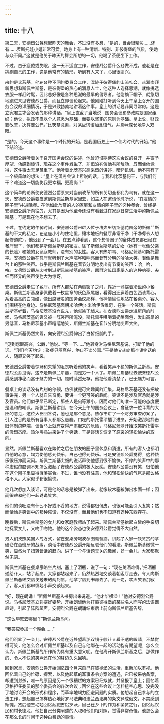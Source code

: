 ```yaml
---
---
---
```

title: 十八
---



第二天，安德烈公爵想起昨天的舞会，不过没有多想，“是的，舞会很精彩……还有……罗斯托娃小姐非常可爱。她身上有一种清新、特别、非彼得堡的气质，使她与众不同。”这就是他关于昨天的舞会所想的一切，他喝了茶便坐下工作。

不过，由于疲倦或失眠，这一天不适宜工作，安德烈公爵什么也做不成，他老是在挑剔自己的工作，这是他常有的情形，听到有人来了，心里很高兴。

来的是比茨基，他在各种不同的委员会工作，混迹于彼得堡的上流社会，热烈崇拜新思想和斯佩兰斯基，是彼得堡的热心的消息人士，他这种人选择思潮，就像挑选衣服一样赶时髦，因此总好像是各种思潮的最早的倡导者。他刚摘下帽子，就急切地跑进来见安德烈公爵，而且立即谈论起来。他刚刚打听到今天上午皇上召开的国务会议的详细情况，于是兴致勃勃地讲着这件事。皇上的讲话是非同寻常的。这是立宪君主才会发表的那种讲话。“皇上直截了当地说，国务会议和参政院是国家组织；他说，执政不应以个人意愿为基础，而要以坚定的原则为基础。皇上说，财政要改革，决算要公开。”比茨基说道，对某些词语加重语气，并意味深长地睁大双眼。

“是的，今天这个事件是一个时代的开始，是我国历史上一个伟大时代的开始，”他下结论道。

安德烈公爵听着关于召开国务会议的讲述，他曾迫切期待这次会议的召开，并寄予厚望，他感到惊讶，现在这个事件发生了，非但没有使他有所触动，反而使他觉得，这件事太无足轻重了。他听着比茨基兴高采烈的讲述，暗怀讥讽。他不禁有了一个极简单的想法：“皇上在国务会议上所说的话，与我和比茨基何干，与我们何干？难道这一切能使我更幸福，更高尚？”

这个简单的论断使安德烈公爵原来对当前改革的所有关切全都化为乌有。就在这一天，安德烈公爵要应邀到斯佩兰斯基家里去，如主人在邀请他时所说，“在友情的圈子里”共进晚餐。在他如此欣赏的人的家庭和友情的圈子里的这种餐会，曾经是安德烈公爵所向往的，尤其是因为他至今还没有看到过在家庭日常生活中的斯佩兰斯基；可是现在他不想去了。

不过，在约定的午餐时间，安德烈公爵已进入位于塔夫里切斯基花园旁的斯佩兰斯基的不大的私宅，在这座小小的住宅里，镶木地板的餐厅非常干净（干净得令人想起修道院），他迟到了一会儿，在五点钟看到，这个友情圈子的全体成员都已经在餐厅里了，他们都是斯佩兰斯基的密友。除了斯佩兰斯基的幼女（她有一张像父亲的长脸）和她的女家庭教师，没有别的女性。客人有热尔韦、马格尼茨基和斯托雷平。安德烈公爵在前厅就听到了大声喧哗和响亮而音节分明的哈哈大笑，很像是舞台上的那种笑声。似乎是斯佩兰斯基在音节分明地发出有节奏的笑声：哈，哈，哈。安德烈公爵从未听到过斯佩兰斯基的笑声，因而这位国家要人的这种响亮、尖细而怪异的笑声使他大为惊讶。

安德烈公爵走进了客厅。所有人都站在两扇窗子之间，靠近一张摆着冷盘的小餐桌。斯佩兰斯基身穿佩戴着一枚星章的灰色燕尾服，看得出还穿着白色西装背心，系着高高的白领结，像出席著名的国务会议那样，他神情愉快地站在餐桌旁。客人们围绕在他身边。马格尼茨基面朝米哈伊尔·米哈伊洛维奇，在讲一个笑话。斯佩兰斯基听着，马格尼茨基没有说完，他就笑了起来。在安德烈公爵走进房间的时候，马格尼茨基的话又被一阵笑声所淹没。斯托雷平咀嚼着奶酪面包，发出高昂的男低音，马格尼茨基小声嘻嘻地笑，斯佩兰斯基在音节分明地尖声大笑。

斯佩兰斯基仍然笑着，向安德烈公爵伸出了白皙细腻的手。

“见到您很高兴，公爵，”他说。“等一下……”他转身对马格尼茨基说，打断了他的话。“我们今天约定：聚餐只图高兴，绝口不谈公事。”于是他又转向那个讲笑话的人，随即又笑了起来。

安德烈公爵带着惊讶和失望的沮丧听着他的笑声，看着笑声不绝的斯佩兰斯基。安德烈公爵觉得，这不是斯佩兰斯基，而是另一个人了。斯佩兰斯基过去使安德烈公爵感到神秘而富于魅力的一切，顿时荡然无存，他把他看清楚了，已无魅力可言。

餐桌上的谈话没有片刻的停顿，仿佛就是可笑趣闻的汇集。马格尼茨基还没有把故事讲完，另一个人就自告奋勇，要讲一个更可笑的趣闻。笑话不是涉及官场就是涉及官员。他们似乎早已断定，那些人是何等渺小，因而对他们的唯一可能的态度便是温和的嘲讽。斯佩兰斯基讲到，在今天上午的国务会议上，曾征求一位耳背的大臣的意见，这位大臣回答说，他也是那个意见。热尔韦讲了一个财务审查的案子，引人注目的是所有当事人都那么愚蠢。口吃的斯托雷平插了进来，开始激烈地抨击旧体制的弊端，谈话马上就有变得严肃起来的危险，马格尼茨基开始取笑斯托雷平的激烈态度。热尔韦插进来讲了个笑话，于是谈话又恢复了原来的轻松愉快的取向。

显然，斯佩兰斯基喜欢在繁忙之后在朋友的圈子里休息和消遣，所有的客人也都明白他的心意，竭力使他感到快乐，自己也得到快乐。可是安德烈公爵觉得，这种快乐很压抑而沉闷。斯佩兰斯基尖细的说话声使他感到很不愉快，不停的笑声中的那种虚假的腔调不知怎么激起了安德烈公爵的极大反感。安德烈公爵没有笑，很怕他在这个圈子里显得落落寡合。不过，谁也没有注意，他和轻松愉快的气氛是那么格格不入。大家似乎都很愉快。

他几次想加入谈话，可是他的话总是被弹了出来，就像软木塞被弹出水面一样；因而很难和他们一起说说笑笑。

他们的谈吐没有什么不好或不妥的地方，说得都很俏皮，也很可能会引人发笑；然而恰恰是笑谈中的那种诙谐，不仅没有，而且他们也不知道有这种东西存在。

晚餐后，斯佩兰斯基的女儿和女家庭教师站了起来。斯佩兰斯基抬起白皙的手亲切地抚爱女儿，又吻了吻她。他的这个姿态也使安德烈公爵觉得不大自然。

男人们按照英国人的方式，留在餐桌旁喝波尔图葡萄酒。讲起了大家一致赞赏的拿破仑在西班牙的战事，谈话中安德烈公爵开始反驳他们的看法。斯佩兰斯基微微一笑，显然为了扭转谈话的趋向，讲了一个与话题无关的趣闻，好一会儿，大家都默然无语。

斯佩兰斯基在餐桌旁略坐片刻，塞上了酒瓶，说了一句：“现在美酒难得，”把酒瓶递给仆人，站了起来。大家都站起来了，仍然热烈地交谈着朝客厅走去。有人向斯佩兰斯基递交信使送来的两封信。他拿了信到书房去了。他一走，欢声笑语沉寂了，客人们都审慎地小声交谈起来。

“好，现在朗诵！”斯佩兰斯基从书房出来说道。“他才华横溢！”他对安德烈公爵说。马格尼茨基立刻摆好姿势，开始朗诵他为打趣彼得堡的某些名人而写的法语谐趣诗，引起了阵阵掌声。安德烈公爵在朗诵结束后上前向斯佩兰斯基告辞。

“这么早您去哪里？”斯佩兰斯基问。

“我答应参加一个晚会……”

他们沉默了一会儿。安德烈公爵在近处望着那双镜子般让人看不透的眼睛，不禁觉得可笑，他怎么会对斯佩兰斯基以及自己与他绑在一起的活动抱有期望呢，怎么会认为，斯佩兰斯基的所作所为具有重大意义呢。在他离开斯佩兰斯基之后，那做作的、令人不快的笑声还在他的耳边久久回响。

回到家里，安德烈公爵开始回忆四个月来自己在彼得堡的生活，重新加以审视。他回忆着自己的忙碌、探索，以及他起草的军事条令方案的遭遇，它已被采纳备案，却遭到封杀，唯一的原因是另一个很糟糕的方案已经拟就，并呈报了皇上；回忆着贝格担任委员的那个委员会的各次会议；回忆在这些会议上怎样挖空心思、没完没了地讨论开会的形式和程序，而草率地竭力回避问题的实质。他想起自己参与的立法工作，想起自己怎样热心地将罗马法典和法兰西法典的条文译成俄文，不禁感到惭愧。然后他生动地回忆起鲍古恰罗沃，自己在乡下的作为和梁赞之行，回忆起农民和村长德龙，他把自己分类阐述的人权和他们相对照，觉得非常奇怪，他怎么会花那么长的时间干这种白费劲的事情。